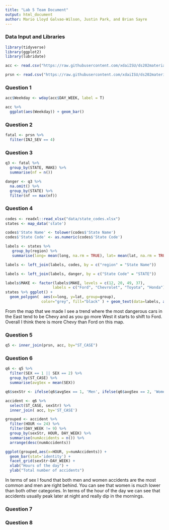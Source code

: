 ---
title: "Lab 5 Team Document"
output: html_document
author: Mario Lloyd Galvao-Wilson, Justin Park, and Brian Sayre
---


### Data Input and Libraries
```{r}
library(tidyverse)
library(ggplot2)
library(lubridate)

acc <- read.csv("https://raw.githubusercontent.com/xdaiISU/ds202materials/master/hwlabs/fars2017/accident.csv", stringsAsFactors = FALSE)

prsn <- read.csv("https://raw.githubusercontent.com/xdaiISU/ds202materials/master/hwlabs/fars2017/person.csv", stringsAsFactors = FALSE)
```

### Question 1
```{r}
acc$Weekday <- wday(acc$DAY_WEEK, label = T)

acc %>%
  ggplot(aes(Weekday)) + geom_bar()
```

### Question 2
```{r}
fatal <- prsn %>%
  filter(INJ_SEV == 4)
```

### Question 3
```{r}
q3 <- fatal %>%
  group_by(STATE, MAKE) %>%
  summarise(nf = n())

danger <- q3 %>% 
  na.omit() %>%
  group_by(STATE) %>%
  filter(nf == max(nf))
```

### Question 4
```{r warning=FALSE}
codes <- readxl::read_xlsx("data/state_codes.xlsx")
states <- map_data('state')

codes$'State Name' <- tolower(codes$'State Name')
codes$'State Code' <- as.numeric(codes$'State Code')

labels <- states %>%
   group_by(region) %>%
   summarise(long= mean(long, na.rm = TRUE), lat= mean(lat, na.rm = TRUE))

labels <- left_join(labels, codes, by = c("region" = "State Name"))

labels <- left_join(labels, danger, by = c("State Code" = "STATE"))

labels$MAKE <- factor(labels$MAKE, levels = c(12, 20, 49, 37), 
                     labels = c("Ford", "Chevrolet", "Toyota", "Honda"))                         
states %>% ggplot() +
  geom_polygon(  aes(x=long, y=lat, group=group),
                color="grey", fill="black" ) + geom_text(data=labels, aes(label = MAKE, x=long, y=lat), color="white", size=3)

```
From the map that we made I see a trend where the most dangerous cars in the East tend to be Chevy and as you go more West it starts to shift to Ford. Overall I think there is more Chevy than Ford on this map.

### Question 5
```{r}
q5 <- inner_join(prsn, acc, by="ST_CASE")
```

### Question 6
```{r}
q6 <- q5 %>%
  filter(SEX == 1 || SEX == 2) %>%
  group_by(ST_CASE) %>%
  summarise(avgSex = mean(SEX))

q6$sexStr <- ifelse(q6$avgSex == 1, 'Men', ifelse(q6$avgSex == 2, 'Women', 'Both'))

accident <- q6 %>%
  select(ST_CASE, sexStr) %>%
  inner_join( acc, by='ST_CASE')

grouped <- accident %>%
  filter(HOUR <= 24) %>%
  filter(DAY_WEEK != 9) %>%
  group_by(sexStr, HOUR, DAY_WEEK) %>%
  summarise(numAccidents = n()) %>%
  arrange(desc(numAccidents))

ggplot(grouped,aes(x=HOUR, y=numAccidents)) + 
  geom_bar(stat='identity') + 
  facet_grid(sexStr~DAY_WEEK) + 
  xlab("Hours of the day") + 
  ylab("Total number of accidents")
```
In terms of sex I found that both men and women accidents are the most common and men are right behind. You can see that women is much lower than both other categories. In terms of the hour of the day we can see that accidents usually peak later at night and really dip in the mornings.

### Question 7
### Question 8